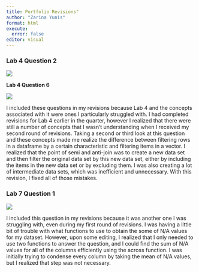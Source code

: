 ```yaml
---
title: Portfolio Revisions"
author: "Zarina Yunis"
format: html
execute: 
  error: false
editor: visual
---
```


### Lab 4 Question 2

![](images/Capture.JPG)

**Lab 4 Question 6**

![](images/Capture%202.JPG)

I included these questions in my revisions because Lab 4 and the concepts associated with it were ones I particularly struggled with. I had completed revisions for Lab 4 earlier in the quarter, however I realized that there were still a number of concepts that I wasn't understanding when I received my second round of revisions. Taking a second or third look at this question and these concepts made me realize the difference between filtering rows in a dataframe by a certain characteristic and filtering items in a vector. I realized that the point of semi and anti-join was to create a new data set and then filter the original data set by this new data set, either by including the items in the new data set or by excluding them. I was also creating a lot of intermediate data sets, which was inefficient and unnecessary. With this revision, I fixed all of those mistakes.

### Lab 7 Question 1

![](images/Capture%203.JPG)

I included this question in my revisions because it was another one I was struggling with, even during my first round of revisions. I was having a little bit of trouble with what functions to use to obtain the some of N/A values for my dataset. However, upon some editing, I realized that I only needed to use two functions to answer the question, and I could find the sum of N/A values for all of the columns efficiently using the across function. I was initially trying to condense every column by taking the mean of N/A values, but I realized that step was not necessary.
